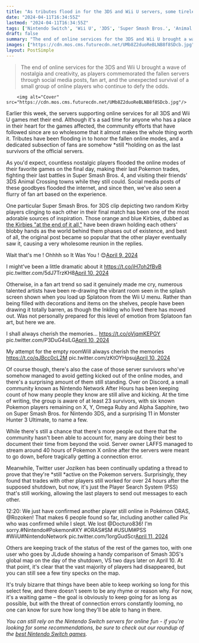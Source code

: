 ```yaml
---
title: "As tributes flood in for the 3DS and Wii U servers, some tireless Nintendo survivors stay connected and refuse to let their beloved online modes die"
date: "2024-04-11T16:34:55Z"
lastmod: "2024-04-11T16:34:55Z"
tags: ['Nintendo Switch', 'Wii U', '3DS', 'Super Smash Bros.', 'Animal Crossing', 'Splatoon', 'Pokemon', 'Monster Hunter', 'Wii U Menu', 'Nintendo Network After Hours', 'Discord', 'Player Search System (PSS)']
draft: false
summary: "The end of online services for the 3DS and Wii U brought a wave of nostalgia and creativity, as players commemorated the fallen servers through social media posts, fan art, and the unexpected survival of a small group of online players who continue to defy the odds."
images: ["https://cdn.mos.cms.futurecdn.net/UMb8Z2duoReBLNB8f8SDcb.jpg"]
layout: PostSimple
---
```

> The end of online services for the 3DS and Wii U brought a wave of nostalgia and creativity, as players commemorated the fallen servers through social media posts, fan art, and the unexpected survival of a small group of online players who continue to defy the odds.


        <img alt="Cover" src="https://cdn.mos.cms.futurecdn.net/UMb8Z2duoReBLNB8f8SDcb.jpg"/>
        
Earlier this week, the servers supporting online services for all 3DS and Wii U games met their end. Although it's a sad time for anyone who has a place in their heart for the games affected, the community efforts that have followed since are so wholesome that it almost makes the whole thing worth it. Tributes have been flooding in to honor the fallen online modes, and a dedicated subsection of fans are somehow *still *holding on as the last survivors of the official servers.

As you'd expect, countless nostalgic players flooded the online modes of their favorite games on the final day, making their last Pokemon trades, fighting their last battles in Super Smash Bros. 4, and visiting their friends' 3DS Animal Crossing towns while they still could. Social media posts of these goodbyes flooded the internet, and since then, we've also seen a flurry of fan art based on the experience. 

One particular Super Smash Bros. for 3DS clip depicting two random Kirby players clinging to each other in their final match has been one of the most adorable sources of inspiration. Those orange and blue Kirbies, dubbed as [the Kirbies "at the end of it all,"](https://twitter.com/SnitForSnat/status/1777750513011867841?t=EID76ulC-JfaKZ5JoIR8gQ&s=19) have been drawn holding each others' blobby hands as the world behind them phases out of existence, and best of all, the original post became so popular that the other player eventually saw it, causing a very wholesome reunion in the replies.

Wait that's me ! Ohhhh so It Was You ! 😊[April 9, 2024](https://twitter.com/Marshadow64/status/1777757207519514796)

I might've been a little dramatic about it https://t.co/iH7oh2fBvB pic.twitter.com/5dJ7TrzKH8[April 10, 2024](https://twitter.com/Map1ewood/status/1777921012392448114)

Otherwise, in a fan art trend so sad it genuinely made me cry, numerous talented artists have been re-drawing the vibrant room seen in the splash screen shown when you load up Splatoon from the Wii U menu. Rather than being filled with decorations and items on the shelves, people have been drawing it totally barren, as though the Inkling who lived there has moved out. Was not personally prepared for this level of emotion from Splatoon fan art, but here we are. 

I shall always cherish the memories... https://t.co/oVjqmKEPGY pic.twitter.com/P3DuG4slLG[April 10, 2024](https://twitter.com/narson03/status/1777860572391846059)

My attempt for the empty roomWill always cherish the memories https://t.co/qJBcc0cL2M pic.twitter.com/zKtOYHpsuj[April 10, 2024](https://twitter.com/shayshayshamera/status/1777891506440769944)

Of course though, there's also the case of those server survivors who've somehow managed to avoid getting kicked out of the online modes, and there's a surprising amount of them still standing. Over on Discord, a small community known as Nintendo Network After Hours has been keeping count of how many people they know are still alive and kicking. At the time of writing, the group is aware of at least 23 survivors, with six known Pokemon players remaining on X, Y, Omega Ruby and Alpha Sapphire, two on Super Smash Bros. for Nintendo 3DS, and a surprising 11 in Monster Hunter 3 Ultimate, to name a few.

While there's still a chance that there's more people out there that the community hasn't been able to account for, many are doing their best to document their time from beyond the void. Server owner LAFFS managed to stream around 40 hours of Pokemon X online after the servers were meant to go down, before tragically getting a connection error. 

Meanwhile, Twitter user Joziken has been continually updating a thread to prove that they're *still *active on the Pokemon servers. Surprisingly, they found that trades with other players still worked for over 24 hours after the supposed shutdown, but now, it's just the Player Search System (PSS) that's still working, allowing the last players to send out messages to each other.

12:20: We just have confirmed another player still online in Pokémon ORAS, @Rozoken! That makes 6 people found so far, including another called Pix who was confirmed while I slept. We lost @Docturo836! I'm sorry.#Nintendo#Pokemon#XY #ORAS#SM #USUM#PSS #WiiU#NintendoNetwork pic.twitter.com/1orgGudScr[April 11, 2024](https://twitter.com/Joziken909/status/1778389656351985994)

Others are keeping track of the status of the rest of the games too, with one user who goes by JLdude showing a handy comparison of Smash 3DS's global map on the day of the shutdown, VS two days later on April 10. At that point, it's clear that the vast majority of players had disappeared, but you can still see a few tiny specks on the map. 



It's truly bizarre that things have been able to keep working so long for this select few, and there doesn't seem to be any rhyme or reason why. For now, it's a waiting game – the goal is obviously to keep going for as long as possible, but with the threat of connection errors constantly looming, no one can know for sure how long they'll be able to hang in there. 

*You can still rely on the Nintendo Switch servers for online fun - if you're looking for some recommendations, be sure to check out our roundup of the *[<em>best Nintendo Switch games</em>](https://www.gamesradar.com/best-switch-games/)*.*
        